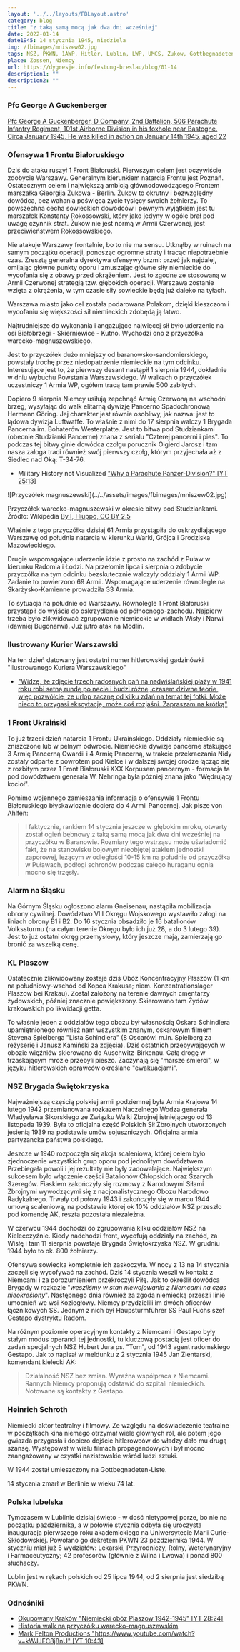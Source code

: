 ```yaml
---
layout: '../../layouts/FBLayout.astro'
category: blog
title: "z taką samą mocą jak dwa dni wcześniej"
date: 2022-01-14
date1945: 14 stycznia 1945, niedziela
img: /fbimages/mniszew02.jpg
tags: NSZ, PKWN, 1AWP, Hitler, Lublin, LWP, UMCS, Żukow, Gottbegnadeten-Liste
place: Zossen, Niemcy
url: https://dygresje.info/festung-breslau/blog/01-14
description1: ""
description2: ""
---
```



### Pfc George A Guckenberger

[Pfc George A Guckenberger, D Company, 2nd Battalion, 506 Parachute Infantry Regiment, 101st Airborne Division in his foxhole near Bastogne. Circa January 1945, He was killed in action on January 14th 1945, aged 22](https://www.facebook.com/photo/?fbid=885497540236894&set=a.379895444130442)

### Ofensywa 1 Frontu Białoruskiego

Dziś do ataku ruszył 1 Front Białoruski. Pierwszym celem jest oczywiście zdobycie Warszawy. Generalnym kierunkiem natarcia Frontu jest Poznań. Ostatecznym celem i największą ambicją głównodowodzącego Frontem marszałka Gieorgija Żukowa - Berlin. Żukow to okrutny i bezwzględny dowódca, bez wahania poświęca życie tysięcy swoich żołnierzy. To powszechna cecha sowieckich dowódców i pewnym wyjątkiem jest tu marszałek Konstanty Rokossowski, który jako jedyny w ogóle brał pod uwagę czynnik strat. Żukow nie jest normą w Armii Czerwonej, jest przeciwieństwem Rokossowskiego.

Nie atakuje Warszawy frontalnie, bo to nie ma sensu. Utknąłby w ruinach na samym początku operacji, ponosząc ogromne straty i tracąc niepotrzebnie czas. Zresztą generalna dyrektywa ofensywy brzmi: przeć jak najdalej, omijając główne punkty oporu i zmuszając główne siły niemieckie do wycofania się z obawy przed okrążeniem. Jest to zgodne ze stosowaną w Armii Czerwonej strategią tzw. głębokich operacji. Warszawa zostanie wzięta z okrążenia, w tym czasie siły sowieckie będą już daleko na tyłach.

Warszawa miasto jako cel została podarowana Polakom, dzięki kleszczom i wycofaniu się większości sił niemieckich zdobędą ją łatwo.

Najtrudniejsze do wykonania i angażujące najwięcej sił było uderzenie na osi Białobrzegi - Skierniewice - Kutno. Wychodzi ono z przyczółka warecko-magnuszewskiego.

Jest to przyczółek dużo mniejszy od baranowsko-sandomierskiego, powstały trochę przez niedopatrzenie niemieckie na tym odcinku. Interesujące jest to, że pierwszy desant nastąpił 1 sierpnia 1944, dokładnie w dniu wybuchu Powstania Warszawskiego. W walkach o przyczółek uczestniczy 1 Armia WP, ogółem tracą tam prawie 500 zabitych.

Dopiero 9 sierpnia Niemcy usiłują zepchnąć Armię Czerwoną na wschodni brzeg, wysyłając do walk elitarną dywizję Pancerno Spadochronową Hermann Göring. Jej charakter jest równie osobliwy, jak nazwa: jest to lądowa dywizja Luftwaffe. To właśnie z nimi do 17 sierpnia walczy 1 Brygada Pancerna im. Bohaterów Westerplatte. Jest to bitwa pod Studziankami (obecnie Studzianki Pancerne) znana z serialu "Czterej pancerni i pies". To podczas tej bitwy ginie dowódca czołgu porucznik Olgierd Jarosz i tam nasza załoga traci również swój pierwszy czołg, którym przyjechała aż z Siedlec nad Oką: T-34-76.

- Military History not Visualized ["Why a Parachute Panzer-Division?" [YT 25:13]](https://www.youtube.com/watch?v=5WQplv3Xe1g)

<FBBoxImageWrapper>
![Przyczółek magnuszewski](../../assets/images/fbimages/mniszew02.jpg)

Przyczółek warecko-magnuszewski w okresie bitwy pod Studziankami.<br />
Źródło: Wikipedia [By I, Hiuppo, CC BY 2.5](https://commons.wikimedia.org/w/index.php?curid=2330967)
</FBBoxImageWrapper>

Właśnie z tego przyczółka dzisiaj 61 Armia przystąpiła do oskrzydlającego Warszawę od południa natarcia w kierunku Warki, Grójca i Grodziska Mazowieckiego.

Drugie wspomagające uderzenie idzie z prosto na zachód z Puław w kierunku Radomia i Łodzi. Na przełomie lipca i sierpnia o zdobycie przyczółka na tym odcinku bezskutecznie walczyły oddziały 1 Armii WP. Zadanie to powierzono 69 Armii. Wspomagające uderzenie równoległe na Skarżysko-Kamienne prowadziła 33 Armia.

To sytuacja na południe od Warszawy. Równolegle 1 Front Białoruski przystąpił do wyjścia do oskrzydlenia od północnego-zachodu. Najpierw trzeba było zlikwidować zgrupowanie niemieckie w widłach Wisły i Narwi (dawniej Bugonarwi). Już jutro atak na Modlin.

### Ilustrowany Kurier Warszawski

Na ten dzień datowany jest ostatni numer hitlerowskiej gadzinówki "Ilustrowanego Kuriera Warszawskiego"

- ["Widzę, że zdjęcie trzech radosnych pań na nadwiślańskiej plaży w 1941 roku robi setną rundę po necie i budzi różne, czasem dziwne teorie, więc pozwólcie, że urlop zacznę od kilku zdań na temat tej fotki. Może nieco to przygasi ekscytację, może coś rozjaśni. Zapraszam na krótką"](https://x.com/papierowa_wawa/status/1815297791159071173)

### 1 Front Ukraiński

To już trzeci dzień natarcia 1 Frontu Ukraińskiego. Oddziały niemieckie są zniszczone lub w pełnym odwrocie. Niemieckie dywizje pancerne atakujące 3 Armię Pancerną Gwardii i 4 Armię Pancerną, w trakcie przekraczania Nidy zostały odparte z powrotem pod Kielce i w dalszej swojej drodze łącząc się z rozbitym przez 1 Front Białoruski XXX Korpusem pancernym - formacja ta pod dowództwem generała W. Nehringa była później znana jako "Wędrujący kocioł".

Pomimo wojennego zamieszania informacja o ofensywie 1 Frontu Białoruskiego błyskawicznie dociera do 4 Armii Pancernej. Jak pisze von Ahlfen:
>I faktycznie, rankiem 14 stycznia jeszcze w głębokim mroku, otwarty został ogień bębnowy z taką samą mocą jak dwa dni wcześniej na przyczółku w Baranowie. Rozmiary tego wstrząsu może uświadomić fakt, że na stanowisku bojowym nieobjętej atakiem jednostki zaporowej, leżącym w odległości 10-15 km na południe od przyczółka w Puławach, podłogi schronów podczas całego huraganu ognia mocno się trzęsły.

### Alarm na Śląsku

Na Górnym Śląsku ogłoszono alarm Gneisenau, nastąpiła mobilizacja obrony cywilnej. Dowództwo VIII Okręgu Wojskowego wystawiło załogi na liniach obrony B1 i B2. Do 16 stycznia obsadziło je 16 batalionów Volkssturmu (na całym terenie Okręgu było ich już 28, a do 3 lutego 39). Jest to już ostatni okręg przemysłowy, który jeszcze mają, zamierzają go bronić za wszelką cenę.

### KL Plaszow

Ostatecznie zlikwidowany zostaje dziś Obóz Koncentracyjny Płaszów (1 km na południowy-wschód od Kopca Krakusa; niem. Konzentrationslager Plaszow bei Krakau). Został założony na terenie dawnych cmentarzy żydowskich, później znacznie powiększony. Skierowano tam Żydów krakowskich po likwidacji getta.

To właśnie jeden z oddziałów tego obozu był własnością Oskara Schindlera upamiętnionego również nam wszystkim znanym, oskarowym filmem Stevena Spielberga "Lista Schindlera" (8 Oscarów! m.in. Spielberg za reżyserię i Janusz Kamiński za zdjęcia). Dziś ostatnich przebywających w obozie więźniów skierowano do Auschwitz-Birkenau. Całą drogę w trzaskającym mrozie przebyli pieszo. Zaczynają się "marsze śmierci", w języku hitlerowskich oprawców określane "ewakuacjami".

### NSZ Brygada Świętokrzyska

Najważniejszą częścią polskiej armii podziemnej była Armia Krajowa 14 lutego 1942 przemianowana rozkazem Naczelnego Wodza generała Władysława Sikorskiego ze Związku Walki Zbrojnej istniejącego od 13 listopada 1939. Była to oficjalna część Polskich Sił Zbrojnych utworzonych jesienią 1939 na podstawie umów sojuszniczych. Oficjalna armia partyzancka państwa polskiego.

Jeszcze w 1940 rozpoczęła się akcja scaleniowa, której celem było zjednoczenie wszystkich grup oporu pod jednolitym dowództwem. Przebiegała powoli i jej rezultaty nie były zadowalające. Największym sukcesem było włączenie części Batalionów Chłopskich oraz Szarych Szeregów. Fiaskiem zakończyły się rozmowy z Narodowymi Siłami Zbrojnymi wywodzącymi się z nacjonalistycznego Obozu Narodowo Radykalnego. Trwały od połowy 1943 i zakończyły się w marcu 1944 umową scaleniową, na podstawie której ok 10% oddziałów NSZ przeszło pod komendę AK, reszta pozostała niezależna.

W czerwcu 1944 dochodzi do zgrupowania kilku oddziałów NSZ na Kielecczyźnie. Kiedy nadchodzi front, wycofują oddziały na zachód, za Wisłę i tam 11 sierpnia powstaje Brygada Świętokrzyska NSZ. W grudniu 1944 było to ok. 800 żołnierzy.

Ofensywa sowiecka kompletnie ich zaskoczyła. W nocy z 13 na 14 stycznia zaczęli się wycofywać na zachód. Dziś 14 stycznia weszli w kontakt z Niemcami i za porozumieniem przekroczyli Piłę. Jak to określił dowódca Brygady w rozkazie "*weszliśmy w stan niewojowania z Niemcami na czas nieokreślony*". Następnego dnia również za zgoda niemiecką przeszli linie umocnień we wsi Koziegłowy. Niemcy przydzielili im dwóch oficerów łącznikowych SS. Jednym z nich był Haupsturmführer SS Paul Fuchs szef Gestapo dystryktu Radom.

Na różnym poziomie operacyjnym kontakty z Niemcami i Gestapo były stałym modus operandi tej jednostki, tu kluczową postacią jest oficer do zadań specjalnych NSZ Hubert Jura ps. "Tom", od 1943 agent radomskiego Gestapo. Jak to napisał w meldunku z 2 stycznia 1945 Jan Zientarski, komendant kielecki AK:
>Działalność NSZ bez zmian. Wyraźna współpraca z Niemcami. Rannych Niemcy proponują odstawić do szpitali niemieckich. Notowane są kontakty z Gestapo.

### Heinrich Schroth

Niemiecki aktor teatralny i filmowy. Ze względu na doświadczenie teatralne w początkach kina niemego otrzymał wiele głównych ról, ale potem jego gwiazda przygasła i dopiero dojście hitlerowców do władzy dało mu drugą szansę. Występował w wielu filmach propagandowych i był mocno zaangażowany w czystki nazistowskie wśród ludzi sztuki.

W 1944 został umieszczony na Gottbegnadeten-Liste.

14 stycznia zmarł w Berlinie w wieku 74 lat.

### Polska lubelska

Tymczasem w Lublinie dzisiaj święto - w dość nietypowej porze, bo nie na początku października, a w połowie stycznia odbyła się uroczysta inauguracja pierwszego roku akademickiego na Uniwersytecie Marii Curie-Skłodowskiej. Powołano go dekretem PKWN 23 października 1944. W styczniu miał już 5 wydziałów: Lekarski, Przyrodniczy, Rolny, Weterynaryjny i Farmaceutyczny; 42 profesorów (głównie z Wilna i Lwowa) i ponad 800 słuchaczy.

Lublin jest w rękach polskich od 25 lipca 1944, od 2 sierpnia jest siedzibą PKWN.

### Odnośniki

- [Okupowany Kraków "Niemiecki obóz Plaszow 1942-1945" [YT 28:24]](https://www.youtube.com/watch?v=MOuA8XarT9E)
- [Historia walk na przyczółku warecko-magnuszewskim](https://www.skansen-mniszew.pl/o-skansenie/historia-walk-na-przyczolku-warecko-magnuszewskim)
- [Mark Felton Productions "https://www.youtube.com/watch?v=kWJJFC8j8nU" [YT 10:43]](https://www.youtube.com/watch?v=kWJJFC8j8nU)
